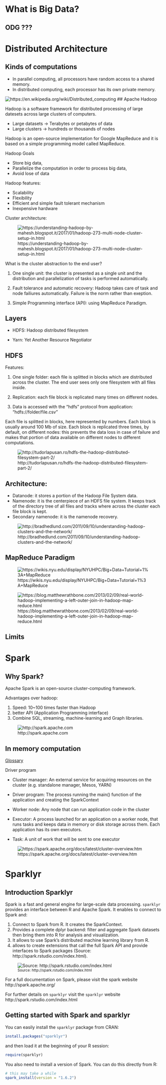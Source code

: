 # What is Big Data?

## ODG ???

# Distributed Architecture

## Kinds of computations

- In parallel computing, all processors have random access to a shared memory.
- In distributed computing, each processor has its own private memory. 


![https://en.wikipedia.org/wiki/Distributed_computing](./images/Distributed-parallel.svg.png)
## Apache Hadoop

Hadoop is a software framework for distributed processing of large datesets across large clusters of computers.

- Large datasets -> Terabytes or petabytes of data
- Large clusters -> hundreds or thousands of nodes

Hadoop is an open-source implementation for Google MapReduce and it is based on a simple programming model called MapReduce.

Hadoop Goals

- Store big data,
- Parallelize the computation in order to process big data,
- Avoid lose of data

Hadoop features:

- Scalability
- Flexibility
- Efficient and simple fault tolerant mechanism
- Inexpensive hardware

Cluster architecture:

![https://understanding-hadoop-by-mahesh.blogspot.it/2017/01/hadoop-273-multi-node-cluster-setup-in.html](images/cluster_arch.jpg)

What is the cluster abstraction to the end user?

1. One single unit: the cluster is presented as a single unit and the distribution and parallelization of tasks is performed automatically.

2. Fault tolerance and automatic recovery: Hadoop takes care of task and node failiures automatically. Failure is the norm rather than exeption.

3. Simple Programming interface (API): using MapReduce Paradigm.

## Layers

- HDFS: Hadoop distributed filesystem

- Yarn: Yet Another Resource Negotiator

## HDFS

Features:

1. One single folder: each file is splitted in blocks which are distributed across the cluster. The end user sees only one filesystem with all files inside.

2. Replication: each file block is replicated many times on different nodes.

3. Data is accessed with the "hdfs" protocol from application: "hdfs://folder/file.csv"


Each file is splitted in blocks, here represented by numbers. Each block is usually around 100 Mb of size. Each block is replicated three times, by default, on different nodes: this prevents the data loss in case of failure and makes that portion of data available on different nodes to different computations.

![http://tudorlapusan.ro/hdfs-the-hadoop-distributed-filesystem-part-2/](./images/hdfs-replication.png)

## Architecture:

- Datanode: it stores a portion of the Hadoop File System data.
- Namenode: it is the centerpiece of an HDFS file system. It keeps track of the directory tree of all files and tracks where across the cluster each file block is kept.
- Secondary namenode: it is the namenode recovery.

![http://bradhedlund.com/2011/09/10/understanding-hadoop-clusters-and-the-network/](images/hdfs_architecure4.png)

## MapReduce Paradigm

![https://wikis.nyu.edu/display/NYUHPC/Big+Data+Tutorial+1%3A+MapReduce](images/WordCount_MapReduce_Paradigm.png)

![https://blog.matthewrathbone.com/2013/02/09/real-world-hadoop-implementing-a-left-outer-join-in-hadoop-map-reduce.html](images/map-reduce-join.png)

## Limits 

# Spark

## Why Spark?

Apache Spark is an open-source cluster-computing framework. 

Advantages over hadoop:

1. Speed: 10~100 times faster than Hadoop
2. better API (Application Programming interface)
3. Combine SQL, streaming, machine-learning and Graph libraries.


![http://spark.apache.com](images/spark-vs-hadoop.png)

## In memory computation

[Glossary](https://spark.apache.org/docs/latest/cluster-overview.html#glossary)

Driver program

- Cluster manager: An external service for acquiring resources on the cluster (e.g. standalone manager, Mesos, YARN)

- Driver program: The process running the main() function of the application and creating the SparkContext

- Worker node: Any node that can run application code in the cluster

- Executor: A process launched for an application on a worker node, that runs tasks and keeps data in memory or disk storage across them. Each application has its own executors.

- Task: A unit of work that will be sent to one executor

![https://spark.apache.org/docs/latest/cluster-overview.htm](images/spark-cluster-overview.png)

# Sparklyr

## Introduction Sparklyr

Spark is a fast and general engine for large-scale data processing.
`sparklyr` provides an interface between R and Apache Spark. It enables to connect to Spark and:


1. Connect to Spark from R. It creates the SparkContext.
2. Provides a complete dplyr backend: filter and aggregate Spark datasets then bring them into R for analysis and visualization.
3. It allows to use Spark’s distributed machine learning library from R.
4. allows to create extensions that call the full Spark API and provide interfaces to Spark packages (Source: http://spark.rstudio.com/index.html).

![<small> Source: http://spark.rstudio.com/index.html</small>](./images/sparklyr-illustration.png)

For a full documentation on Spark, please visit the spark website http://spark.apache.org/

For further details on `sparklyr` visit the `sparklyr` website http://spark.rstudio.com/index.html



## Getting started with Spark and sparklyr

You can easily install the `sparklyr` package from CRAN:

```r
install.packages("sparklyr")
```

and then load it at the beginning of your R session:

```r
require(sparklyr)
```

You also need to install a version of Spark. You can do this directly from R:

```r
# this may take a while
spark_install(version = "1.6.2")
```


